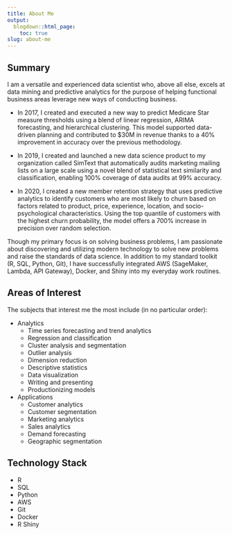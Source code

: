 ```yaml
---
title: About Me
output: 
  blogdown::html_page:
    toc: true
slug: about-me
---
```


## Summary

I am a versatile and experienced data scientist who, above all else, excels at data mining and predictive analytics for the purpose of helping functional business areas leverage new ways of conducting business. 

- In 2017, I created and executed a new way to predict Medicare Star measure thresholds using a blend of linear regression, ARIMA forecasting, and hierarchical clustering. This model supported data-driven planning and contributed to $30M in revenue thanks to a 40% improvement in accuracy over the previous methodology. 

- In 2019, I created and launched a new data science product to my organization called SimText that automatically audits marketing mailing lists on a large scale using a novel blend of statistical text similarity and classification, enabling 100% coverage of data audits at 99% accuracy.

- In 2020, I created a new member retention strategy that uses predictive analytics to identify customers who are most likely to churn based on factors related to product, price, experience, location, and socio-psychological characteristics. Using the top quantile of customers with the highest churn probability, the model offers a 700% increase in precision over random selection.

Though my primary focus is on solving business problems, I am passionate about discovering and utilizing modern technology to solve new problems and raise the standards of data science. In addition to my standard toolkit (R, SQL, Python, Git), I have successfully integrated AWS (SageMaker, Lambda, API Gateway), Docker, and Shiny into my everyday work routines.

## Areas of Interest

The subjects that interest me the most include (in no particular order):

- Analytics
  - Time series forecasting and trend analytics
  - Regression and classification
  - Cluster analysis and segmentation
  - Outlier analysis
  - Dimension reduction
  - Descriptive statistics
  - Data visualization
  - Writing and presenting
  - Productionizing models
- Applications
  - Customer analytics
  - Customer segmentation
  - Marketing analytics
  - Sales analytics
  - Demand forecasting
  - Geographic segmentation

## Technology Stack

- R
- SQL
- Python
- AWS
- Git
- Docker
- R Shiny

